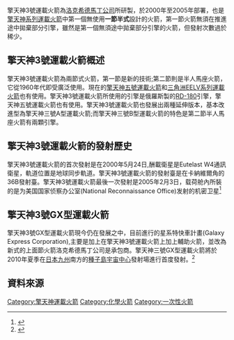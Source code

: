 {{noteTA
|G1=Aero
|1=zh-hans:宇宙神;zh-hant:擎天神
}}
{{Infobox Rocket
|image = Atlas_III_Centaur.jpg
|caption = 正在發射中的擎天神3號運載火箭
|name = 擎天神3號運載火箭
|function = 一次性火箭
|manufacturer = [[洛克希德馬丁公司|洛克希德馬丁公司]]
|country-origin = {{USA}}
|height = 52.8 [[公尺|公尺]]
|alt-height = 173.2 [[呎|呎]]
|diameter = 3.05 公尺
|alt-diameter = 10 呎
|mass = 214,338 [[公斤|公斤]]
|alt-mass = 472,338 磅
|stages = 2節
|LEO-payload = 擎天神三號A型運載火箭: 8,640 公斤 (19,040 磅)<br>擎天神三號B型運載火箭: 10,218 公斤 (23,630 磅)
|alt-LEO =
|payload-location = [[地球同步軌道|地球同步軌道]]
|payload = 擎天神三號A型運載火箭: 4,055 公斤 (8,939 磅)<br>Atlas IIIB: 4,500 公斤 (9,900 磅)
|alt-payload =
|status = 退役
|sites = [[卡纳维拉尔角空军基地36号发射复合体|卡纳维拉尔角空军基地36号发射复合体]]
|launches = 6次<br>2次擎天神三號A型運載火箭<br>4次擎天神三號B型運載火箭
|success = 6次
|fail = 0次
|partial = 0次
|first = 擎天神三號A型運載火箭: 2000年5月24日<br>擎天神三號B型運載火箭: 2002年2月21日
|last = 擎天神三號A型運載火箭: 2004年3月13日<br>擎天神三號B型運載火箭:  2005年2月3日
|stage1name = 
|stage1engines = 一台[[RD-180火箭发动机|RD-180]]
|stage1thrust = 4,148.7 [[牛頓|千牛頓]] 
|alt-stage1thrust = 932,670 磅
|stage1time = 132 秒
|stage1SI = 311 秒
|stage1fuel = [[煤油|煤油]]/[[液態氧|液態氧]]
|stage2name = 半人馬座火箭 (SEC)
|stage2engines = 1顆RL-10A液態引擎
|stage2thrust = 99.2 千牛頓
|alt-stage2thrust = 22,290 磅
|stage2time = 738 秒
|stage2SI = 451 秒
|stage2fuel = [[液態氫|液態氫]]/[[液態氧|液態氧]]
|stage2diff = 擎天神三號A型運載火箭
|stage2aname =  半人馬座火箭 (DEC)
|stage2aengines = 2顆[[RL10火箭发动机|RL-10A]]液態引擎
|stage2athrust = 147 千牛頓 
|alt-stage2athrust = 41,592 磅
|stage2atime = 392 秒
|stage2aSI = 449 秒
|stage2afuel = [[液態氫|液態氫]]/[[液態氧|液態氧]]
|stage2adiff = 擎天神三號A型運載火箭
}}


擎天神3號運載火箭為[[洛克希德馬丁公司|洛克希德馬丁公司]]所研製，於2000年至2005年部署，也是[[擎天神系列運載火箭|擎天神系列運載火箭]]中第一個無使用'''一節半式'''設計的火箭，第一節火箭無須在推進途中拋棄部分引擎，雖然是第一個無須途中拋棄部分引擎的火箭，但發射次數過於稀少。

==擎天神3號運載火箭概述== 
擎天神3號運載火箭為兩節式火箭，第一節是新的技術;第二節則是半人馬座火箭，它從1960年代即受廣泛使用。現在的[[擎天神五號運載火箭|擎天神五號運載火箭]]和[[三角洲EELV系列運載火箭|三角洲EELV系列運載火箭]]也有使用。擎天神3號運載火箭所使用的引擎是俄羅斯製的[[RD-180|RD-180]]引擎，擎天神五號運載火箭也有使用。擎天神3號運載火箭也發展出兩種延伸版本，基本改進型為擎天神三號A型運載火箭;而擎天神三號B型運載火箭的特色是第二節半人馬座火箭有兩顆引擎。 
==擎天神3號運載火箭的發射歷史== 
擎天神3號運載火箭的首次發射是在2000年5月24日,酬載衛星是Eutelast W4通訊衛星，軌道位置是地球同步軌道。擎天神3號運載火箭的發射臺是在卡納維爾角的36B發射臺。擎天神3號運載火箭最後一次發射是2005年2月3日，载荷舱內所裝的是为美国国家侦察办公室(National Reconnaissance Office)发射的机密卫星<ref>{{cite web | url = http://www.astronautix.com/lvs/atlsiiia.htm | title = Atlas IIIA | publisher = Encyclopedia Astronautica | access-date = 2008-06-07 | archive-url = https://web.archive.org/web/20130701134513/http://www.astronautix.com/lvs/atlsiiia.htm | archive-date = 2013-07-01 | dead-url = yes }}</ref>

==擎天神3號GX型運載火箭== 
擎天神3號GX型運載火箭現今仍在發展之中，目前進行的星系特快車計畫(Galaxy Express Corporation),主要是加上在擎天神3號運載火箭上加上輔助火箭，並改為新式的上面節火箭洛克希德馬丁公司是承包商。擎天神三號GX型運載火箭將於2010年夏季在[[日本|日本]][[九州_(日本)|九州]]南方的[[種子島宇宙中心|種子島宇宙中心]]發射場進行首度發射。<ref>
{{cite web|url=http://www.galaxy-express.co.jp/english/index-e.html |title=Galaxy Express English Website |publisher=Galaxy Express Corporation |deadurl=yes |archiveurl=https://web.archive.org/web/20090512140450/http://www.galaxy-express.co.jp/english/index-e.html |archivedate=2009-05-12 }}
</ref>

==資料來源==
{{Reflist|2}}
{{擎天神火箭}}
{{ELVs}}

[[Category:擎天神運載火箭|Category:擎天神運載火箭]]
[[Category:化學火箭|Category:化學火箭]]
[[Category:一次性火箭|Category:一次性火箭]]